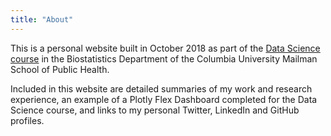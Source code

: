 ```yaml
---
title: "About"
---
```


This is a personal website built in October 2018 as part of the [Data Science course](http://p8105.com/index.html) in the Biostatistics Department of the Columbia University Mailman School of Public Health. 

Included in this website are detailed summaries of my work and research experience, an example of a Plotly Flex Dashboard completed for the Data Science course, and links to my personal Twitter, LinkedIn and GitHub profiles. 
